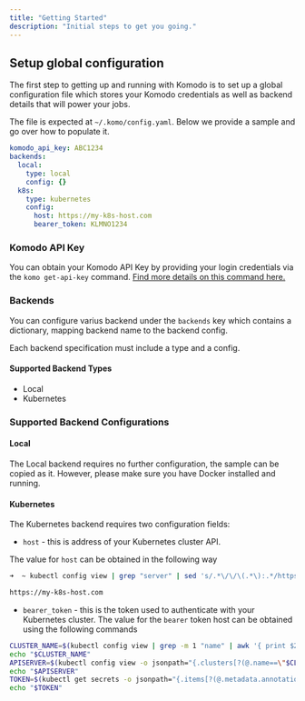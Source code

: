 ```yaml
---
title: "Getting Started"
description: "Initial steps to get you going."
---
```


## Setup global configuration

The first step to getting up and running with Komodo is to set up a global configuration file which stores your Komodo credentials as well as backend details that will power your jobs.

The file is expected at `~/.komo/config.yaml`. Below we provide a sample and go over how to populate it.

```yaml
komodo_api_key: ABC1234
backends:
  local:
    type: local
    config: {}
  k8s:
    type: kubernetes
    config:
      host: https://my-k8s-host.com
      bearer_token: KLMNO1234
```

### Komodo API Key

You can obtain your Komodo API Key by providing your login credentials via the `komo get-api-key` command. [Find more details on this command here.](./komo-cli-reference/command/get-api-key)

### Backends

You can configure varius backend under the `backends` key which contains a dictionary, mapping backend name to the backend config.

Each backend specification must include a type and a config.

#### Supported Backend Types

* Local
* Kubernetes


### Supported Backend Configurations

#### Local

The Local backend requires no further configuration, the sample can be copied as it. However, please make sure you have Docker installed and running.

#### Kubernetes

The Kubernetes backend requires two configuration fields:

* `host` - this is address of your Kubernetes cluster API.

The value for `host` can be obtained in the following way

```bash
➜  ~ kubectl config view | grep "server" | sed 's/.*\/\/\(.*\):.*/https:\/\/\1/'

https://my-k8s-host.com
```

* `bearer_token` - this is the token used to authenticate with your Kubernetes cluster.
The value for the `bearer` token host can be obtained using the following commands

```bash
CLUSTER_NAME=$(kubectl config view | grep -m 1 "name" | awk '{ print $2 }')
echo "$CLUSTER_NAME"
APISERVER=$(kubectl config view -o jsonpath="{.clusters[?(@.name==\"$CLUSTER_NAME\")].cluster.server}")
echo "$APISERVER"
TOKEN=$(kubectl get secrets -o jsonpath="{.items[?(@.metadata.annotations['kubernetes\.io/service-account\.name']=='default')].data.token}"|base64 -d)
echo "$TOKEN"
```
